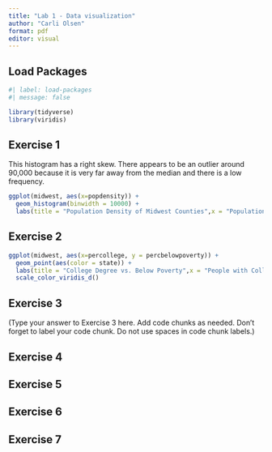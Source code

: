 ```yaml
---
title: "Lab 1 - Data visualization"
author: "Carli Olsen"
format: pdf
editor: visual
---
```


## Load Packages

```r
#| label: load-packages
#| message: false

library(tidyverse)
library(viridis)
```

## Exercise 1

This histogram has a right skew. There appears to be an outlier around 90,000 because it is very far away from the median and there is a low frequency.

```r
ggplot(midwest, aes(x=popdensity)) +
  geom_histogram(binwidth = 10000) +
  labs(title = "Population Density of Midwest Counties",x = "Population Density",y = "Frequency")
```

## Exercise 2

```r
ggplot(midwest, aes(x=percollege, y = percbelowpoverty)) +
  geom_point(aes(color = state)) +
  labs(title = "College Degree vs. Below Poverty",x = "People with College Degree(%)",y = "People Below Poverty(%)", color = "State") +
  scale_color_viridis_d()
```

## Exercise 3

(Type your answer to Exercise 3 here. Add code chunks as needed. Don't forget to label your code chunk. Do not use spaces in code chunk labels.)

## Exercise 4

## Exercise 5

## Exercise 6

## Exercise 7
